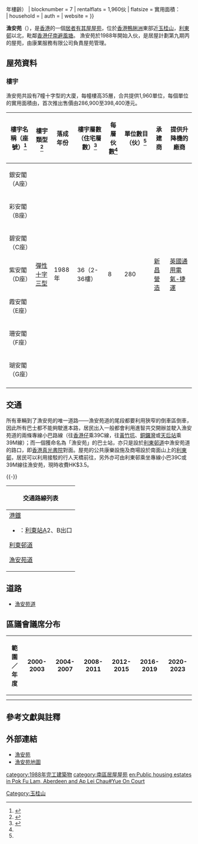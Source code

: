 {{HKPublicHousing |
| housename = 漁安苑<br> Yue On Court
| authority =
| photo = Yue On Court (full view, sky blue version and better contrast).jpg
| phototitle = 漁安苑全貌（2015年7月）
| district = 南區
| type = 居者有其屋
| address = 漁安苑道3號<ref name=add>{{Cite web |url=https://www.rvd.gov.hk/doc/tc/urban.pdf |title=樓宇名稱 第一冊：港 島 及 九 龍 |accessdate=2020-12-08 |date=2020-10 |publisher=差餉物業估價署 |archive-date=2021-01-14 |archive-url=https://web.archive.org/web/20210114063445/https://www.rvd.gov.hk/doc/tc/urban.pdf |dead-url=no }}</ref>
| year = 1988年（{{#expr:{{CURRENTYEAR}} - 1988}}年樓齡）
| blocknumber = 7
| rentalflats = 1,960伙
| flatsize = 實用面積：<br>{{convert|43|to|46|sqm|sqft|abbr=on|disp=br}}
| household = 
| auth = 
| website = 
}}

'''漁安苑'''（{{lang-en|Yue On Court}}），是[[香港|香港]]的一個[[居者有其屋計劃|居者有其屋屋苑]]，位於[[香港|香港]][[鴨脷洲|鴨脷洲]]東部近[[玉桂山|玉桂山]]，[[利東邨|利東邨]]以北，毗鄰[[香港仔避風塘|香港仔南避風塘]]。 漁安苑於1988年開始入伙，是居屋計劃第九期丙的屋苑，由康業服務有限公司負責屋苑管理。

== 屋苑資料 ==

=== 樓宇 ===
漁安苑共設有7幢十字型的大廈，每幢樓高35層，合共提供1,960單位，每個單位的實用面積由{{convert|43|to|46|sqm|sqft|abbr=on}}，首次推出售價由286,900至398,400港元。

{| class="wikitable" style="text-align: center"
|-
! 樓宇名稱（座號）<ref name=block>{{Cite web |url=http://hk.centadata.com/basicinfo.aspx?type=2&code=SDDDWPWAPK&ref=CD2_Detail|title=中原數據-香港仔／鴨脷洲-漁安苑-全部座數 |publisher=中原數據}}</ref> !! 樓宇類型 <ref>{{Cite web |url=https://www.midland.com.hk/estate/%E6%BC%81%E5%AE%89%E8%8B%91-%E9%B4%A8%E8%84%B7%E6%B4%B2-E00407|title=美聯物業-鴨脷洲-漁安苑 |publisher=美聯物業}}</ref> !! 落成年份 !! 樓宇層數
（住宅層數）<ref name="FloorPlan">{{Cite web |url=http://hk.centadata.com/FloorPlan.aspx?type=2&code=SDDDWPWAPK&ref=CD2_Properties_Detail|title=中原數據-香港仔／鴨脷洲-漁安苑-樓市成交 |publisher=中原數據}}</ref>
! 每層伙數<ref name=FloorPlan /> !! 單位數目（伙）<ref name=block /> 
!承建商
!提供升降機的廠商
|-
| 銀安閣（A座）
| rowspan="7"| [[彈性十字型大廈|彈性十字三型]]
| rowspan="7" | 1988年
| rowspan="7" | 36（2-36樓）
| rowspan="7" | 8
| rowspan="7" | 280
| rowspan="7" |[[新昌營造|新昌營造]]
| rowspan="7" |[[英國通用電氣公司|英國通用電氣-捷運]]
|-
| 彩安閣（B座）
|-
| 碧安閣（C座）
|-
| 紫安閣（D座）
|-
| 霞安閣（E座）
|-
| 珊安閣（F座）
|-
| 瑚安閣（G座）
|-
|}

==交通==
所有車輛到了漁安苑的唯一道路——漁安苑道的尾段都要利用狹窄的倒車區倒車，因此所有巴士都不能夠駛進本路，居民出入一般都會利用進智共交開辦並駛入漁安苑道的兩條專線小巴路線（往[[香港仔|香港仔]]乘39C線，往[[黃竹坑|黃竹坑]]、[[銅鑼灣|銅鑼灣]]或[[天后站|天后站]]乘39M線）；而一個獲命名為「漁安苑」的巴士站，亦只是設於[[利東邨道|利東邨道]]中漁安苑道的路口，即[[香港真光書院|香港真光書院]]對面。屋苑的公共康樂設施及商場設於南面山上的[[利東邨|利東邨]]，居民可以利用接駁的行人天橋前往，另外亦可由利東邨乘坐專線小巴39C或39M線往漁安苑，現時收費HK$3.5。

{{multiple image
 | align     = left
 | direction = horizontal
 | width     = 200
 | image1    = HKIMinibus39C_LN1325.jpg
 | caption1  = [[香港島專線小巴39C線|39C線]]
 | image2    = HKIMinibus39M_LX6299.jpg
 | caption2  = [[香港島專線小巴39M線|39M線]]
}}
{{-}} 
{| class="mw-collapsible mw-collapsed wikitable" style="background:white; margin: 0 auto; width: auto;"  
! 交通路線列表
|-
|
;[[港鐵|港鐵]]
*{{港鐵路線標誌|SIL}}：[[利東站|利東站]]A2、B出口

;[[利東邨道|利東邨道]]
{{港島巴士簡單列表|91|93A|94|94A|95P|96|97|98|99|99X|N90}}{{過海隧道巴士簡單列表|171|171A|671|671X|N171}}{{大嶼山巴士簡單列表|A10|NA10}}
{{港島專線小巴簡單列表|37|39C|39M|39S}}

;[[漁安苑道|漁安苑道]]
{{港島專線小巴簡單列表|39C|39M}}
|}

==道路==
*[[漁安苑道|漁安苑道]]

==區議會議席分布==
{| class=wikitable
!範圍／年度!!2000-2003!!2004-2007!!2008-2011!!2012-2015!!2016-2019!!2020-2023
|-
|{{center|銀安閣、彩安閣、碧安閣、珊安閣以及瑚安閣}}||rowspan=2|{{center|[[鴨脷洲北|鴨脷洲北]]}}||{{center|[[鴨脷洲北|鴨脷洲北]]}}||rowspan=2|{{center|[[鴨脷洲北|鴨脷洲北]]}}||rowspan=2 colspan=3|{{center|[[利東一|利東一]]}}
|-
|{{center|紫安閣與霞安閣}}||{{center|[[利東一|利東一]]}}
|}

== 參考文獻與註釋 ==
{{reflist}}
{{noteFoot}}

== 外部連結 ==
{{commonscat|Yue On Court}}
*[http://www.housingauthority.gov.hk/b5/interactivemap/court/0,,3-347-18_5567,00.html 漁安苑] {{Wayback|url=http://www.housingauthority.gov.hk/b5/interactivemap/court/0,,3-347-18_5567,00.html |date=20111117075634 }}
*[http://www.centamap.com/scripts/centamap2.asp?lg=B5&cx=834223&cy=811549&zm=4&mx=834223&my=811549&ms=2&sx=&sy=&ss=0&sl=&vm=&lb=&ly= 漁安苑地圖] {{Wayback|url=http://www.centamap.com/scripts/centamap2.asp?lg=B5&cx=834223&cy=811549&zm=4&mx=834223&my=811549&ms=2&sx=&sy=&ss=0&sl=&vm=&lb=&ly= |date=20070929122154 }}

{{南區居屋屋苑}}
{{DEFAULTSORT:yue on court}}
[[Category:玉桂山|Category:玉桂山]]
[[category:1988年完工建築物|category:1988年完工建築物]]
[[category:南區居屋屋苑|category:南區居屋屋苑]]
[[en:Public_housing_estates_in_Pok_Fu_Lam,_Aberdeen_and_Ap_Lei_Chau#Yue_On_Court|en:Public housing estates in Pok Fu Lam, Aberdeen and Ap Lei Chau#Yue On Court]]